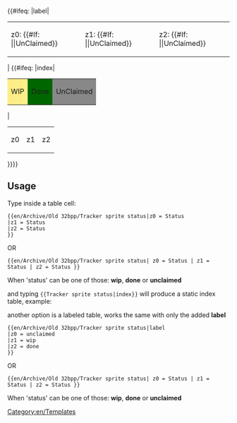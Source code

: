 <!-- 

--- Whatever you type table --- -->
<includeonly>{{#ifeq: {{{1|}}}|label|<table style="background:transparent; width:100%;"><tr>
<td>z0: {{#If: {{{z0|}}}|{{{z0}}}|UnClaimed}}</td>
<td>z1: {{#If: {{{z1|}}}|{{{z1}}}|UnClaimed}}</td>
<td>z2: {{#If: {{{z2|}}}|{{{z2}}}|UnClaimed}}</td>
</tr></table>|<!-- 


--- z0,z1,z2 Color table Index, probably will be better in rows than columns ---       -->
{{#ifeq: {{{1|}}}|index|<table style="background:transparent; width:300px; text-align: center;"><tr>
<td style="background:#FFEE88;">WIP</td>
<td style="background:#006600;">Done</td>
<td style="background:#888888;">UnClaimed</td>
</tr></table>|<!-- 


--- z0,z1,z2 Color table--- -->
<table style="background:transparent; width:100%; text-align: center;"><tr>
<td style="background:{{#switch: {{{z0|}}}
| wip      =#FFEE88;
| done     =#006600;
| #default =#888888;
}}">z0</td>
<td style="background:{{#switch: {{{z1|}}}
| wip      =#FFEE88;
| done     =#006600;
| #default =#888888;
}}">z1</td>
<td style="background:{{#switch: {{{z2|}}} 
| wip      =#FFEE88;
| done     =#006600;
| #default =#888888;
}}">z2</td>
</tr></table>}}}}</includeonly><noinclude>

==Usage==
Type inside a table cell:

<pre>{{en/Archive/Old 32bpp/Tracker sprite status|z0 = Status
|z1 = Status
|z2 = Status
}}</pre>
OR
<pre>{{en/Archive/Old 32bpp/Tracker sprite status| z0 = Status | z1 = Status | z2 = Status }}</pre>

When 'status' can be one of those: '''wip''', '''done''' or '''unclaimed''' 

{{en/Archive/Old 32bpp/Tracker sprite status|z0 = unclaimed
|z1 = wip
|z2 = done
}}

and typing <code>&#123;&#123;Tracker sprite status|index&#125;&#125;</code> will produce a static index table, example:
{{en/Archive/Old 32bpp/Tracker sprite status|index}}


another option is a labeled table, works the same with only the added '''label'''

<pre>{{en/Archive/Old 32bpp/Tracker sprite status|label
|z0 = unclaimed
|z1 = wip
|z2 = done
}}</pre>
OR
<pre>{{en/Archive/Old 32bpp/Tracker sprite status| z0 = Status | z1 = Status | z2 = Status }}</pre>

When 'status' can be one of those: '''wip''', '''done''' or '''unclaimed''' 

{{en/Archive/Old 32bpp/Tracker sprite status|label
|z0 = unclaimed
|z1 = wip
|z2 = done
}}

[[Category:en/Templates]]</noinclude>